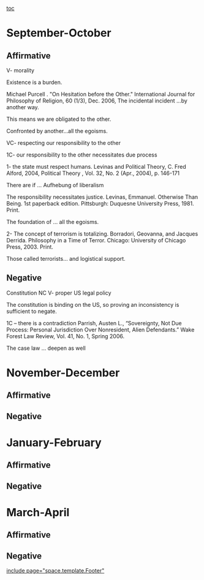 [[toc]]
=September-October= 
==Affirmative== 
V- morality

Existence is a burden.

Michael Purcell . "On Hesitation before the Other." International Journal for Philosophy of Religion, 60 (1/3), Dec. 2006,
The incidental incident …by another way.

This means we are obligated to the other.

Confronted by another…all the egoisms.

VC- respecting our responsibility to the other

1C- our responsibility to the other necessitates due process

1- the state must respect humans.
Levinas and Political Theory, C. Fred Alford, 2004, Political Theory , Vol. 32, No. 2 (Apr., 2004), p. 146-171

There are if … Aufhebung of liberalism

The responsibility necessitates justice.
Levinas, Emmanuel. Otherwise Than Being. 1st paperback edition. Pittsburgh: Duquesne University Press, 1981. Print.

The foundation of … all the egoisms.

2- The concept of terrorism is totalizing.
Borradori, Geovanna, and Jacques Derrida. Philosophy in a Time of Terror. Chicago: University of Chicago Press, 2003. Print.

Those called terrorists… and logistical support.
==Negative== 
Constitution NC
V- proper US legal policy

The constitution is binding on the US, so proving an inconsistency is sufficient to negate.

1C – there is a contradiction
Parrish, Austen L., “Sovereignty, Not Due Process: Personal Jurisdiction Over Nonresident, Alien Defendants.” Wake Forest Law Review, Vol. 41, No. 1, Spring 2006.

The case law … deepen as well
=November-December= 
==Affirmative== 
==Negative== 

=January-February= 
==Affirmative== 
==Negative== 

=March-April= 
==Affirmative== 
==Negative== 

[[include page="space.template.Footer"]]
